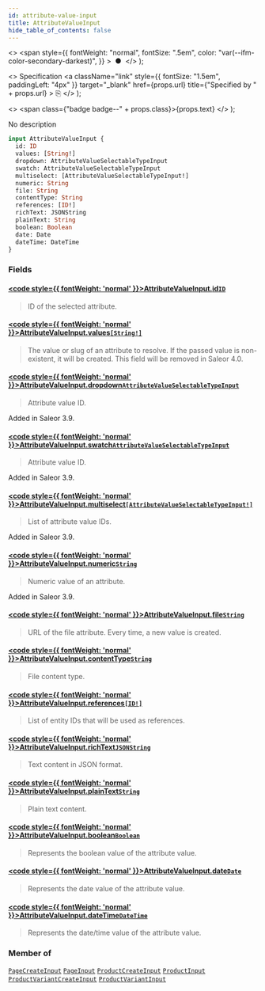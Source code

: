 ```yaml
---
id: attribute-value-input
title: AttributeValueInput
hide_table_of_contents: false
---
```


  <>
    <span
      style={{
        fontWeight: "normal",
        fontSize: ".5em",
        color: "var(--ifm-color-secondary-darkest)",
      }}
    >
      &nbsp;●&nbsp;
    </span>
  </>
);

  <>
    Specification
    <a
      className="link"
      style={{ fontSize: "1.5em", paddingLeft: "4px" }}
      target="\_blank"
      href={props.url}
      title={"Specified by " + props.url}
    >
      ⎘
    </a>
  </>
);

  <>
    <span class={"badge badge--" + props.class}>{props.text}</span>
  </>
);

No description

```graphql
input AttributeValueInput {
  id: ID
  values: [String!]
  dropdown: AttributeValueSelectableTypeInput
  swatch: AttributeValueSelectableTypeInput
  multiselect: [AttributeValueSelectableTypeInput!]
  numeric: String
  file: String
  contentType: String
  references: [ID!]
  richText: JSONString
  plainText: String
  boolean: Boolean
  date: Date
  dateTime: DateTime
}
```

### Fields

#### [<code style={{ fontWeight: 'normal' }}>AttributeValueInput.<b>id</b></code>](#)<Bullet />[`ID`](../../api-reference/scalars/id) <Badge class="secondary" text="scalar"/>

> ID of the selected attribute.

#### [<code style={{ fontWeight: 'normal' }}>AttributeValueInput.<b>values</b></code>](#)<Bullet />[`[String!]`](../../api-reference/scalars/string) <Badge class="secondary" text="list"/> <Badge class="secondary" text="scalar"/>

> The value or slug of an attribute to resolve. If the passed value is non-existent, it will be created. This field will be removed in Saleor 4.0.

#### [<code style={{ fontWeight: 'normal' }}>AttributeValueInput.<b>dropdown</b></code>](#)<Bullet />[`AttributeValueSelectableTypeInput`](../../api-reference/inputs/attribute-value-selectable-type-input) <Badge class="secondary" text="input"/>

> Attribute value ID.

Added in Saleor 3.9.

>

#### [<code style={{ fontWeight: 'normal' }}>AttributeValueInput.<b>swatch</b></code>](#)<Bullet />[`AttributeValueSelectableTypeInput`](../../api-reference/inputs/attribute-value-selectable-type-input) <Badge class="secondary" text="input"/>

> Attribute value ID.

Added in Saleor 3.9.

>

#### [<code style={{ fontWeight: 'normal' }}>AttributeValueInput.<b>multiselect</b></code>](#)<Bullet />[`[AttributeValueSelectableTypeInput!]`](../../api-reference/inputs/attribute-value-selectable-type-input) <Badge class="secondary" text="list"/> <Badge class="secondary" text="input"/>

> List of attribute value IDs.

Added in Saleor 3.9.

>

#### [<code style={{ fontWeight: 'normal' }}>AttributeValueInput.<b>numeric</b></code>](#)<Bullet />[`String`](../../api-reference/scalars/string) <Badge class="secondary" text="scalar"/>

> Numeric value of an attribute.

Added in Saleor 3.9.

>

#### [<code style={{ fontWeight: 'normal' }}>AttributeValueInput.<b>file</b></code>](#)<Bullet />[`String`](../../api-reference/scalars/string) <Badge class="secondary" text="scalar"/>

> URL of the file attribute. Every time, a new value is created.

#### [<code style={{ fontWeight: 'normal' }}>AttributeValueInput.<b>contentType</b></code>](#)<Bullet />[`String`](../../api-reference/scalars/string) <Badge class="secondary" text="scalar"/>

> File content type.

#### [<code style={{ fontWeight: 'normal' }}>AttributeValueInput.<b>references</b></code>](#)<Bullet />[`[ID!]`](../../api-reference/scalars/id) <Badge class="secondary" text="list"/> <Badge class="secondary" text="scalar"/>

> List of entity IDs that will be used as references.

#### [<code style={{ fontWeight: 'normal' }}>AttributeValueInput.<b>richText</b></code>](#)<Bullet />[`JSONString`](../../api-reference/scalars/jsonstring) <Badge class="secondary" text="scalar"/>

> Text content in JSON format.

#### [<code style={{ fontWeight: 'normal' }}>AttributeValueInput.<b>plainText</b></code>](#)<Bullet />[`String`](../../api-reference/scalars/string) <Badge class="secondary" text="scalar"/>

> Plain text content.

#### [<code style={{ fontWeight: 'normal' }}>AttributeValueInput.<b>boolean</b></code>](#)<Bullet />[`Boolean`](../../api-reference/scalars/boolean) <Badge class="secondary" text="scalar"/>

> Represents the boolean value of the attribute value.

#### [<code style={{ fontWeight: 'normal' }}>AttributeValueInput.<b>date</b></code>](#)<Bullet />[`Date`](../../api-reference/scalars/date) <Badge class="secondary" text="scalar"/>

> Represents the date value of the attribute value.

#### [<code style={{ fontWeight: 'normal' }}>AttributeValueInput.<b>dateTime</b></code>](#)<Bullet />[`DateTime`](../../api-reference/scalars/date-time) <Badge class="secondary" text="scalar"/>

> Represents the date/time value of the attribute value.

### Member of

[`PageCreateInput`](../../api-reference/inputs/page-create-input) <Badge class="secondary" text="input"/><Bullet />[`PageInput`](../../api-reference/inputs/page-input) <Badge class="secondary" text="input"/><Bullet />[`ProductCreateInput`](../../api-reference/inputs/product-create-input) <Badge class="secondary" text="input"/><Bullet />[`ProductInput`](../../api-reference/inputs/product-input) <Badge class="secondary" text="input"/><Bullet />[`ProductVariantCreateInput`](../../api-reference/inputs/product-variant-create-input) <Badge class="secondary" text="input"/><Bullet />[`ProductVariantInput`](../../api-reference/inputs/product-variant-input) <Badge class="secondary" text="input"/>

